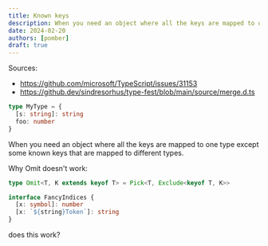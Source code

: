 ```yaml
---
title: Known keys
description: When you need an object where all the keys are mapped to one type except some known keys that are mapped to different types.
date: 2024-02-20
authors: [pomber]
draft: true
---
```


Sources:

- https://github.com/microsoft/TypeScript/issues/31153
- https://github.dev/sindresorhus/type-fest/blob/main/source/merge.d.ts

```ts
type MyType = {
  [s: string]: string
  foo: number
}
```

When you need an object where all the keys are mapped to one type except some known keys that are mapped to different types.

Why Omit doesn't work:

```ts
type Omit<T, K extends keyof T> = Pick<T, Exclude<keyof T, K>>
```

```ts
interface FancyIndices {
  [x: symbol]: number
  [x: `${string}Token`]: string
}
```

does this work?
